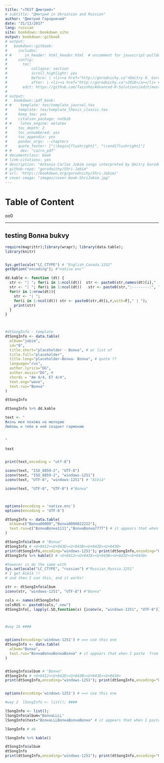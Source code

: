 ```yaml
--- 
title: "«TEST Дмитрий»"
# subtitle: "Дмитрий in Ukrainian and Russian"
author: "Дмитрий Городничий"
date: "31/12/2017"
lang: russian
site: bookdown::bookdown_site
output: bookdown::gitbook
# output: 
#   bookdown::gitbook:
#     includes:
# #      in_header: html_header.html  # uncomment for javascript-pulldowns
#     config:
#       toc:
#           collapse: section
#           scroll_highlight: yes
#           before: | <li><a href="http://gorodnichy.ca">Dmitry O. Gorodnichy</a></li> # null
#           after: | <li><a href="http://gorodnichy.ca">2018</a></li> #null
#       edit: https://github.com/Tazinho/Advanced-R-Solutions/edit/master/%s
# 
# output:
#   bookdown::pdf_book:
# #    template: tex/template_journal.tex
#     template: tex/template_thesis_classic.tex
#     keep_tex: yes
#     citation_package: natbib
# #    latex_engine: xelatex
#     toc_depth: 2
#     toc_unnumbered: yes
#     toc_appendix: yes
#     pandoc_args: --chapters
#     quote_footer: ["\\begin{flushright}", "\\end{flushright}"]
# #    dev: "cairo_pdf"
# documentclass: book
# link-citations: yes
# description: "Antonio Carlos Jobim songs interpreted by Dmitry Gorodnichy"
# github-repo: "gorodnichy/Shri-Jobim"
# url: 'http\://bookdown.org/gorodnichy/Shri-Jobim/'
# cover-image: "images/cover-book-ShriJobim.jpg"
---
```



# Table of Content 

oo0

---




<!-- ```{r setup, include=FALSE} -->
<!-- knitr::opts_chunk$set(echo = TRUE) -->
<!-- ``` -->

## testing Волна bukvy


```r

require(magrittr);library(wrapr); library(data.table);
library(knitr)


Sys.getlocale("LC_CTYPE") # "English_Canada.1252"
getOption("encoding"); #"native.enc"

dd.kable <- function (dt) {
  str <- "| "; for(i in 1:ncol(dt))  str <- paste0(str,names(dt)[i]," | ") ; print(str)
  str <- "| "; for(i in 1:ncol(dt))   str <- paste0(str,":--------:", " | "); print(str)
  for(r in 1:nrow(dt)){
    str <- "| "; 
    for(i in 1:ncol(dt)) str <- paste0(str,dt[i,r,with=F]," | ");
    print(str)
  }
}



#dtSongInfo - template
dtSongInfo <- data.table(
  album="jobim",
  id="0",
  title.short="placeholder - Волна", # or list of
  title.full="placeholder",
  title.long="placeholder-Волна- Волна", # quote ??
  language="rus",
  author.lyrics="DG",
  author.music="DG", #
  chords = "Am 4/4, E7 4/4",
  text.eng="wave",
  text.rus="Волна"
)

dtSongInfo

dtSongInfo %>% dd.kable 

```



```r

text <- "
Жизнь моя похожа на мелодию 
Любовь к тебе в ней создает гармонию 
 

"

text


print(text,encoding = "utf-8")

iconv(text, "ISO_8859-2", "UTF-8")
iconv(text, "ISO_8859-2", "windows-1251")
iconv(text, "UTF-8", "windows-1251") # "Âîëíà"

iconv(text, "UTF-8", "UTF-8") #"Волна"



options(encoding = 'native.enc')
options(encoding = 'UTF-8')

dtSongInfo <- data.table(
  album=c("Волна00000","Волна0000022222"),
  text.rus=c("ВолнаВолна1111","ВолнаВолна7777") # it appears that when I paste  from web,it still saves in UTF-8.
)

dtSongInfo$album # "Волна"
dtSongInfo # <U+0412><U+043E><U+043B><U+043D><U+0430>
print(dtSongInfo,encoding="windows-1251"); print(dtSongInfo,encoding="UTF-8") #no effect
dtSongInfo %>% kable() # <U+0412><U+043E><U+043B><U+043D><U+0430>

#however is do the same with
Sys.setlocale("LC_CTYPE", "russian") #"Russian_Russia.1251"
# I get Âîëíà !!
# and then I can this, and it works!

str <- dtSongInfo$album
iconv(str, "windows-1251", "UTF-8") #"Волна"

cols <- names(dtSongInfo)
colsRUS <- paste0(cols,".new")
dtSongInfo[, lapply(.SD,function(x) {iconv(x, "windows-1251", "UTF-8")}), .SDcols=cols]



#way 1b ####


options(encoding='windows-1251') # ==> use this one
dtSongInfo <- data.table(
  album="Волна",
  text.rus="ВолнаВолнаВолнаВолна" # it appears that when I paste  from web,it still saves in UTF-8.
)


dtSongInfo$album # "Волна"
dtSongInfo # <U+0412><U+043E><U+043B><U+043D><U+0430>
print(dtSongInfo,encoding="windows-1251"); print(dtSongInfo,encoding="UTF-8") #no effect


options(encoding='windows-1251') # ==> use this one

#way 2  lSongInfo <- list(); ####

lSongInfo <- list();
lSongInfo$album="ВолнаLLLL"
lSongInfo$text="ВолнаLLLВолнаВолнаВолна" # it appears that when I paste  from web,it still saves in UTF-8.

lSongInfo # ok

lSongInfo %>% kable()

dtSongInfo$album
dtSongInfo
print(dtSongInfo,encoding="windows-1251"); print(dtSongInfo,encoding="UTF-8") #no effect



```



